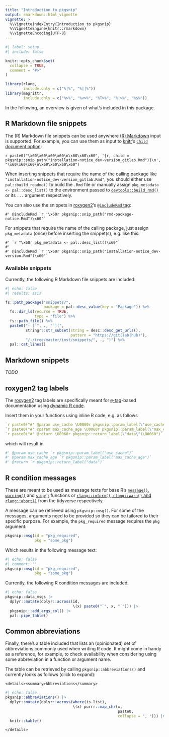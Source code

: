 ```yaml
---
title: "Introduction to pkgsnip"
output: rmarkdown::html_vignette
vignette: >
  %\VignetteIndexEntry{Introduction to pkgsnip}
  %\VignetteEngine{knitr::rmarkdown}
  %\VignetteEncoding{UTF-8}
---
```


```r
#| label: setup
#| include: false

knitr::opts_chunk$set(
  collapse = TRUE,
  comment = "#>"
)

library(rlang,
        include.only = c("%|%", "%||%"))
library(magrittr,
        include.only = c("%>%", "%<>%", "%T>%", "%!>%", "%$%"))
```

In the following, an overview is given of what's included in this package.

## R Markdown file snippets

The (R) Markdown file snippets can be used anywhere [(R) Markdown](https://rmarkdown.rstudio.com/) input is supported. For example, you can use them as input to
[knitr](https://yihui.org/knitr/)'s [`child` document option](https://yihui.org/knitr/options/#child-documents):

`r paste0("\x60\x60\x60\x60\n\x60\x60\x60", '{r, child = pkgsnip::snip_path("installation-notice_dev-version_gitlab.Rmd")}\n', "\x60\x60\x60\n\x60\x60\x60\x60")`

When inserting snippets that require the name of the calling package like `"installation-notice_dev-version_gitlab.Rmd"`, you should either use
`pal::build_readme()` to build the `.Rmd` file or manually assign `pkg_metadata <- pal::desc_list()` to the environment passed to
[`devtools::build_rmd()`](https://devtools.r-lib.org/reference/build_rmd.html) or its `...` argument respectively.

You can also use the snippets in [roxygen2](https://roxygen2.r-lib.org/)'s [`@includeRmd`
tag](https://roxygen2.r-lib.org/articles/rd.html#including-external--rmd-md-files):

``` rd
#' @includeRmd `r '\x60r pkgsnip::snip_path("rmd-package-notice.Rmd")\x60'`
```

For snippets that require the name of the calling package, just assign `pkg_metadata` (once) before inserting the snippet(s), e.g. like this:

``` rd
#' `r "\x60r pkg_metadata <- pal::desc_list()\x60"`
#'
#' @includeRmd `r '\x60r pkgsnip::snip_path("installation-notice_dev-version.Rmd")\x60'`
```

### Available snippets

Currently, the following R Markdown file snippets are included:

```r
#| echo: false
#| results: asis

fs::path_package("snippets/",
                 package = pal::desc_value(key = "Package")) %>%
  fs::dir_ls(recurse = TRUE,
             type = "file") %>%
  fs::path_file() %>%
  paste0("- [`", ., "`](",
         stringr::str_subset(string = desc::desc_get_urls(),
                             pattern = "https://git(lab|hub)"),
         "/-/tree/master/inst/snippets/", ., ")") %>%
  pal::cat_lines()
```

## Markdown snippets

*TODO*

## roxygen2 tag labels

The [roxygen2](https://roxygen2.r-lib.org/) tag labels are specifically meant for [`@`-tag](https://roxygen2.r-lib.org/articles/rd.html)-based documentation
using [dynamic R code](https://roxygen2.r-lib.org/articles/rd-formatting.html#dynamic-r-code-1).

Insert them in your functions using inline R code, e.g. as follows

``` r
`r paste0("#' @param use_cache \U0060r pkgsnip::param_label(\"use_cache\")\U0060")`
`r paste0("#' @param max_cache_age \U0060r pkgsnip::param_label(\"max_cache_age\")\U0060")`
`r paste0("#' @return \U0060r pkgsnip::return_label(\"data\")\U0060")`
```

which will result in

``` r
#' @param use_cache `r pkgsnip::param_label("use_cache")`
#' @param max_cache_age `r pkgsnip::param_label("max_cache_age")`
#' @return `r pkgsnip::return_label("data")`
```

## R condition messages

These are meant to be used as message texts for base R's [`message()`](https://rdrr.io/r/base/message.html), [`warning()`](https://rdrr.io/r/base/warning.html)
and [`stop()`](https://rdrr.io/r/base/stop.html) functions or [`rlang::inform()`, `rlang::warn()` and
`rlang::abort()`](https://rlang.r-lib.org/reference/abort.html) from the tidyverse respectively.

A message can be retrieved using `pkgsnip::msg()`. For some of the messages, arguments need to be provided so they can be tailored to their specific purpose.
For example, the `pkg_required` message requires the `pkg` argument:

``` r
pkgsnip::msg(id = "pkg_required",
             pkg = "some_pkg")
```

Which results in the following message text:

```r
#| echo: false
#| comment: ''
pkgsnip::msg(id = "pkg_required",
             pkg = "some_pkg")
```

Currently, the following R condition messages are included:

```r
#| echo: false
pkgsnip::data_msgs |>
  dplyr::mutate(dplyr::across(id,
                              \(x) paste0("`", x, "`"))) |>
  pkgsnip:::add_args_col() |>
  pal::pipe_table()
```

## Common abbreviations

Finally, there's a table included that lists an (opinionated) set of abbreviations commonly used when writing R code. It might come in handy as a reference, for
example, to check availability when considering using some abbreviation in a function or argument name.

The table can be retrieved by calling `pkgsnip::abbreviations()` and currently looks as follows (click to expand):

```asis
<details><summary>Abbreviations</summary>
```

```r
#| echo: false
pkgsnip::abbreviations() |>
  dplyr::mutate(dplyr::across(where(is.list),
                              \(x) purrr::map_chr(x,
                                                  paste0,
                                                  collapse = ", "))) |>
  knitr::kable()
```

```asis
</details>
```
